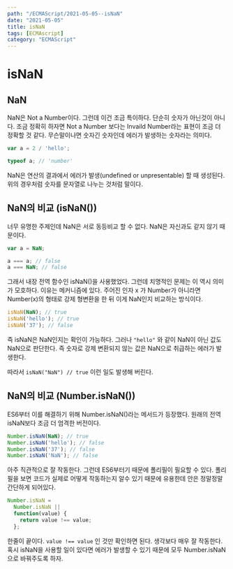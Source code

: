---
path: "/ECMAScript/2021-05-05--isNaN"
date: "2021-05-05"
title: isNaN
tags: [ECMAscript]
category: "ECMAScript"
---

# isNaN

## NaN

NaN은 Not a Number이다. 그런데 이건 조금 특이하다. 단순히 숫자가 아닌것이 아니다. 조금 정확히 하자면 Not a Number 보다는 Invaild Number라는 표현이 조금 더 정확할 것 같다. 무슨말이나면 숫자긴 숫자인데 에러가 발생하는 숫자라는 의미다.

```javascript
var a = 2 / 'hello';

typeof a; // 'number'
```

NaN은 연산의 결과에서 에러가 발생(undefined or unpresentable) 할 때 생성된다. 위의 경우처럼 숫자를 문자열로 나누는 것처럼 말이다.

## NaN의 비교 (isNaN())

너무 유명한 주제인데 NaN은 서로 동등비교 할 수 없다. NaN은 자신과도 같지 않기 때문이다.

```javascript
var a = NaN;

a === a; // false
a === NaN; // false
```

그래서 내장 전역 함수인 isNaN()을 사용했었다.
그런데 치명적인 문제는 이 역시 의미가 모호하다. 이유는 메커니즘에 있다. 주어진 인자 x 가 Number가 아니라면 Number(x)의 형태로 강제 형변환을 한 뒤 이게 NaN인지 비교하는 방식이다.

```javascript
isNaN(NaN); // true
isNaN('hello'); // true
isNaN('37'); // false
```

즉 isNaN은 NaN인지는 확인이 가능하다. 그러나 `"hello"` 와 같이 NaN이 아닌 값도 NaN으로 판단한다. 즉 숫자로 강제 변환되지 않는 값은 NaN으로 취급하는 에러가 발생한다.

따라서 `isNaN("NaN") // true` 이런 일도 발생해 버린다.

## NaN의 비교 (Number.isNaN())

ES6부터 이를 해결하기 위해 Number.isNaN()라는 메서드가 등장했다. 원래의 전역 isNaN보다 조금 더 엄격한 버전이다.

```javascript
Number.isNaN(NaN); // true
Number.isNaN('hello'); // false
Number.isNaN('37'); // false
Number.isNaN('NaN'); // false
```

아주 직관적으로 잘 작동한다. 그런데 ES6부터기 때문에 폴리필이 필요할 수 있다. 폴리필을 보면 코드가 실제로 어떻게 작동하는지 알수 있기 때문에 유용한데 안은 정말정말 간단하게 되어있다.

```javascript
Number.isNaN =
  Number.isNaN ||
  function(value) {
    return value !== value;
  };
```

한줄이 끝이다. `value !== value` 인 것만 확인하면 된다. 생각보다 매우 잘 작동한다. 혹시 isNaN을 사용할 일이 있다면 에러가 발생할 수 있기 때문에 모두 Number.isNaN으로 바꿔주도록 하자.

